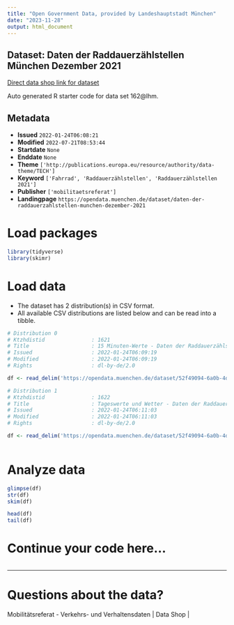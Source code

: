 ```yaml
---
title: "Open Government Data, provided by Landeshauptstadt München"
date: "2023-11-28"
output: html_document
---
```


## Dataset: Daten der Raddauerzählstellen München Dezember 2021

[Direct data shop link for dataset](https://opendata.muenchen.de/dataset/daten-der-raddauerzahlstellen-munchen-dezember-2021)

Auto generated R starter code for data set 162@lhm.

## Metadata

- **Issued** `2022-01-24T06:08:21`
- **Modified** `2022-07-21T08:53:44`
- **Startdate** `None`
- **Enddate** `None`
- **Theme** `['http://publications.europa.eu/resource/authority/data-theme/TECH']`
- **Keyword** `['Fahrrad', 'Raddauerzählstellen', 'Raddauerzählstellen 2021']`
- **Publisher** `['mobilitaetsreferat']`
- **Landingpage** `https://opendata.muenchen.de/dataset/daten-der-raddauerzahlstellen-munchen-dezember-2021`


# Load packages

```r

library(tidyverse)
library(skimr)

```

# Load data

-   The dataset has 2 distribution(s) in CSV format.
-   All available CSV distributions are listed below and can be read into a tibble.

```r

# Distribution 0
# Ktzhdistid               : 1621
# Title                    : 15 Minuten-Werte - Daten der Raddauerzählstellen München Dezember 2021
# Issued                   : 2022-01-24T06:09:19
# Modified                 : 2022-01-24T06:09:19
# Rights                   : dl-by-de/2.0

df <- read_delim('https://opendata.muenchen.de/dataset/52f49094-6a0b-4db8-88a8-83d0764bb963/resource/43e5cbff-ee71-4999-87fc-33fc89d5a18f/download/rad_2021_12_15min.csv')

# Distribution 1
# Ktzhdistid               : 1622
# Title                    : Tageswerte und Wetter - Daten der Raddauerzählstellen München Dezember 2021
# Issued                   : 2022-01-24T06:11:03
# Modified                 : 2022-01-24T06:11:03
# Rights                   : dl-by-de/2.0

df <- read_delim('https://opendata.muenchen.de/dataset/52f49094-6a0b-4db8-88a8-83d0764bb963/resource/d59c8486-ce97-4516-96f6-7e816eea5eb9/download/rad_2021_12_tage.csv')



```

# Analyze data

```r

glimpse(df)
str(df)
skim(df)

head(df)
tail(df)

```

# Continue your code here...

```r

```

------------------------------------------------------------------------

# Questions about the data?

Mobilitätsreferat - Verkehrs- und Verhaltensdaten | Data Shop | 
